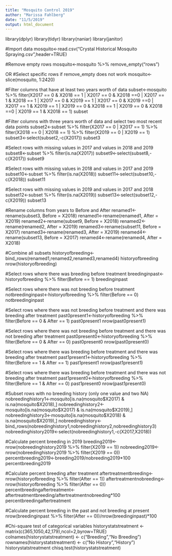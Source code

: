 ```yaml
---
title: "Mosquito Control 2019"
author: "Marissa Fahlberg"
date: "11/5/2019"
output: html_document
---
```


library(dplyr)
library(tidyr)
library(naniar)
library(janitor)

#Import data
mosquito<-read.csv("Crystal Historical Mosquito Spraying.csv",header=TRUE)

#Remove empty rows
mosquito<-mosquito %>% remove_empty("rows")

OR
#Select specific rows if remove_empty does not work
mosquito<-slice(mosquito, 1:2420)

#Filter columns that have at least two years worth of data
subset<-mosquito %>% filter(X2017 == 0 & X2018 == 1 | X2017 == 0 & X2018 ==0 | X2017 == 1 & X2018 == 1 | X2017 == 0 & X2019 == 1 | X2017 == 0 & X2019 ==0 | X2017 == 1 & X2019 == 1 | X2019 == 0 & X2018 == 1 | X2019 == 0 & X2018 ==0 | X2019 == 1 & X2018 == 1)
subset

#Filter columns with three years worth of data and select two most recent data points
subset2<-subset %>% filter(X2017 == 0 | X2017 == 1) %>% filter(X2018 == 0 | X2018 == 1) %>% filter(X2019 == 0 | X2019 == 1)
subset3<-select(subset2,-c(X2017))
subset3

#Select rows with missing values in 2017 and values in 2018 and 2019
subset8<-subset %>% filter(is.na(X2017))
subset9<-select(subset8,-c(X2017))
subset9

#Select rows with missing values in 2018 and values in 2017 and 2019
subset10<-subset %>% filter(is.na(X2018))
subset11<-select(subset10,-c(X2018))
subset11

#Select rows with missing values in 2019 and values in 2017 and 2018
subset12<-subset %>% filter(is.na(X2019))
subset13<-select(subset12,-c(X2019))
subset13

#Rename columns from years to Before and After
renamed1<-rename(subset3, Before = X2018)
renamed1<-rename(renamed1, After = X2019)
renamed2<-rename(subset9, Before = X2018)
renamed2<-rename(renamed2, After = X2019)
renamed3<-rename(subset11, Before = X2017)
renamed3<-rename(renamed3, After = X2019)
renamed4<-rename(subset13, Before = X2017)
renamed4<-rename(renamed4, After = X2018)

#Combine all subsets
historyofbreeding<-bind_rows(renamed1,renamed2,renamed3,renamed4)
historyofbreeding
nrow(historyofbreeding)

#Select rows where there was breeding before treatment
breedinginpast<-historyofbreeding %>% filter(Before == 1)
breedinginpast

#Select rows where there was not breeding before treatment
notbreedinginpast<-historyofbreeding %>% filter(Before == 0)
notbreedinginpast

#Select rows where there was not breeding before treatment and there was breeding after treatment
past0present1<-historyofbreeding %>% filter(Before == 0 & After == 1)
past0present1
nrow(past0present1)

#Select rows where there was not breeding before treatment and there was not breeding after treatment
past0present0<-historyofbreeding %>% filter(Before == 0 & After == 0)
past0present0
nrow(past0present0)

#Select rows where there was breeding before treatment and there was breeding after treatment
past1present1<-historyofbreeding %>% filter(Before == 1 & After == 1)
past1present1
nrow(past1present1)

#Select rows where there was  breeding before treatment and there was not breeding after treatment
past1present0<-historyofbreeding %>% filter(Before == 1 & After == 0)
past1present0
nrow(past1present0)

#Subset rows with no breeding history (only one value and two NA)
nobreedinghistory1<-mosquito[is.na(mosquito$X2017) & is.na(mosquito$X2018),]
nobreedinghistory2<-mosquito[is.na(mosquito$X2017) & is.na(mosquito$X2019),]
nobreedinghistory3<-mosquito[is.na(mosquito$X2018) & is.na(mosquito$X2019),]
nobreedinghistory<-bind_rows(nobreedinghistory1,nobreedinghistory2,nobreedinghistory3)
nobreedinghistory2019<-select(nobreedinghistory1,-c(X2017,X2018))

#Calculate percent breeding in 2019
breeding2019<-nrow(nobreedinghistory2019 %>% filter(X2019 == 1))
nobreeding2019<-nrow(nobreedinghistory2019 %>% filter(X2019 == 0))
percentbreeding2019<-breeding2019/nobreeding2019*100
percentbreeding2019

#Calculate percent breeding after treatment
aftertreatmentbreeding<- nrow(historyofbreeding %>% filter(After == 1))
aftertreatmentnobreeding<- nrow(historyofbreeding %>% filter(After == 0))
percentbreedingaftertreatment<-aftertreatmentbreeding/aftertreatmentnobreeding*100
percentbreedingaftertreatment

#Calculate percent breeding in the past and not breeding at present
nrow(breedinginpast %>% filter(After == 0))/nrow(breedinginpast)*100

#Chi-square test of categorical variables
historystatstreatment <- matrix(c(365,1050,42,179),ncol=2,byrow=TRUE)
colnames(historystatstreatment) <- c("Breeding","No Breeding")
rownames(historystatstreatment) <- c("No History","History")
historystatstreatment
chisq.test(historystatstreatment)
